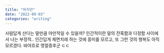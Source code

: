 ```yaml
---
title: "하지만"
date: "2022-09-03"
categories: "writing"
---
```


사람답게 산다는 말만큼 야만적일 수 있을까? 인간적이란 말의 잔혹함과 다정함 사이에서 나는 부정적.. 인간답게 체면치레 하는 것에 흥미를 모르고, 또 그런 것의 행복도 아직 모르겠다. 바야흐로 명절증후군 ㄷㄷ